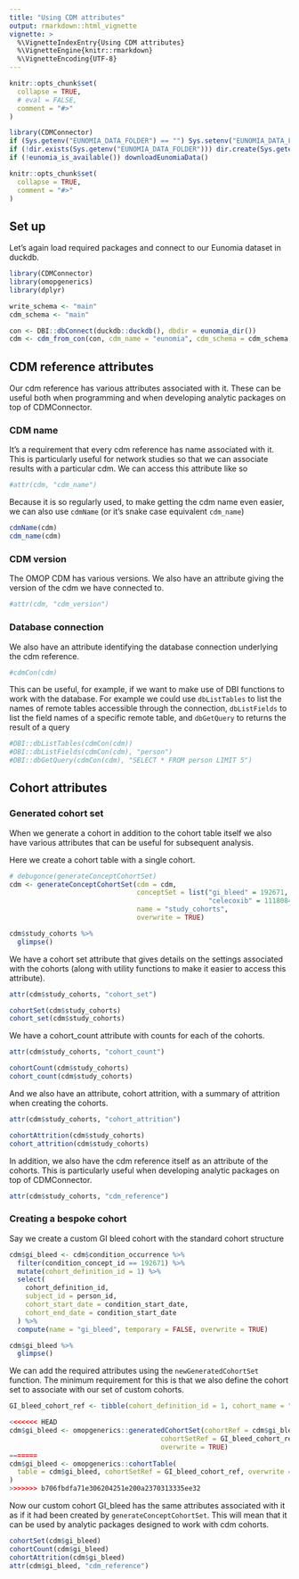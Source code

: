 ```yaml
---
title: "Using CDM attributes"
output: rmarkdown::html_vignette
vignette: >
  %\VignetteIndexEntry{Using CDM attributes}
  %\VignetteEngine{knitr::rmarkdown}
  %\VignetteEncoding{UTF-8}
---
```


```r
knitr::opts_chunk$set(
  collapse = TRUE,
  # eval = FALSE,
  comment = "#>"
)
```

```r
library(CDMConnector)
if (Sys.getenv("EUNOMIA_DATA_FOLDER") == "") Sys.setenv("EUNOMIA_DATA_FOLDER" = file.path(tempdir(), "eunomia"))
if (!dir.exists(Sys.getenv("EUNOMIA_DATA_FOLDER"))) dir.create(Sys.getenv("EUNOMIA_DATA_FOLDER"))
if (!eunomia_is_available()) downloadEunomiaData()

knitr::opts_chunk$set(
  collapse = TRUE,
  comment = "#>"
)
```

## Set up
Let's again load required packages and connect to our Eunomia dataset in duckdb.

```r
library(CDMConnector)
library(omopgenerics)
library(dplyr)

write_schema <- "main"
cdm_schema <- "main"

con <- DBI::dbConnect(duckdb::duckdb(), dbdir = eunomia_dir())
cdm <- cdm_from_con(con, cdm_name = "eunomia", cdm_schema = cdm_schema, write_schema = write_schema)
```

## CDM reference attributes

Our cdm reference has various attributes associated with it. These can be useful both when programming and when developing analytic packages on top of CDMConnector.  

### CDM name
It's a requirement that every cdm reference has name associated with it. This is particularly useful for network studies so that we can associate results with a particular cdm. We can access this attribute like so 
```r
#attr(cdm, "cdm_name")
```

Because it is so regularly used, to make getting the cdm name even easier, we can also use `cdmName` (or it's snake case equivalent `cdm_name`)
```r
cdmName(cdm)
cdm_name(cdm)
```

### CDM version
The OMOP CDM has various versions. We also have an attribute giving the version of the cdm we have connected to.
```r
#attr(cdm, "cdm_version")
```

### Database connection
We also have an attribute identifying the database connection underlying the cdm reference.
```r
#cdmCon(cdm)
```

This can be useful, for example, if we want to make use of DBI functions to work with the database. For example we could use `dbListTables` to list the names of remote tables accessible through the connection, `dbListFields` to list the field names of a specific remote table, and `dbGetQuery` to returns the result of a query 
```r
#DBI::dbListTables(cdmCon(cdm))
#DBI::dbListFields(cdmCon(cdm), "person")
#DBI::dbGetQuery(cdmCon(cdm), "SELECT * FROM person LIMIT 5")
```

## Cohort attributes
### Generated cohort set
When we generate a cohort in addition to the cohort table itself we also have various attributes that can be useful for subsequent analysis.

Here we create a cohort table with a single cohort.
```r

# debugonce(generateConceptCohortSet)
cdm <- generateConceptCohortSet(cdm = cdm, 
                                conceptSet = list("gi_bleed" = 192671,
                                                  "celecoxib" = 1118084), 
                                name = "study_cohorts",
                                overwrite = TRUE)

cdm$study_cohorts %>% 
  glimpse()
```

We have a cohort set attribute that gives details on the settings associated with the cohorts (along with utility functions to make it easier to access this attribute).
```r
attr(cdm$study_cohorts, "cohort_set")
```

```r
cohortSet(cdm$study_cohorts)
cohort_set(cdm$study_cohorts) 
```

We have a cohort_count attribute with counts for each of the cohorts.
```r
attr(cdm$study_cohorts, "cohort_count")
```

```r
cohortCount(cdm$study_cohorts)
cohort_count(cdm$study_cohorts)
```

And we also have an attribute, cohort attrition, with a summary of attrition when creating the cohorts.

```r
attr(cdm$study_cohorts, "cohort_attrition")
```

```r
cohortAttrition(cdm$study_cohorts)
cohort_attrition(cdm$study_cohorts)
```

In addition, we also have the cdm reference itself as an attribute of the cohorts. This is particularly useful when developing analytic packages on top of CDMConnector.
```r
attr(cdm$study_cohorts, "cdm_reference")
```

### Creating a bespoke cohort
Say we create a custom GI bleed cohort with the standard cohort structure
```r
cdm$gi_bleed <- cdm$condition_occurrence %>% 
  filter(condition_concept_id == 192671) %>% 
  mutate(cohort_definition_id = 1) %>% 
  select(
    cohort_definition_id, 
    subject_id = person_id, 
    cohort_start_date = condition_start_date, 
    cohort_end_date = condition_start_date
  ) %>% 
  compute(name = "gi_bleed", temporary = FALSE, overwrite = TRUE)

cdm$gi_bleed %>% 
  glimpse()
```

We can add the required attributes using the `newGeneratedCohortSet` function. The minimum requirement for this is that we also define the cohort set to associate with our set of custom cohorts.

```r
GI_bleed_cohort_ref <- tibble(cohort_definition_id = 1, cohort_name = "custom_gi_bleed")

<<<<<<< HEAD
cdm$gi_bleed <- omopgenerics::generatedCohortSet(cohortRef = cdm$gi_bleed, 
                                      cohortSetRef = GI_bleed_cohort_ref, 
                                      overwrite = TRUE)
=======
cdm$gi_bleed <- omopgenerics::cohortTable(
  table = cdm$gi_bleed, cohortSetRef = GI_bleed_cohort_ref, overwrite = TRUE
)
>>>>>>> b706fbdfa71e306204251e200a2370313335ee32
```

Now our custom cohort GI_bleed has the same attributes associated with it as if it had been created by `generateConceptCohortSet`. This will mean that it can be used by analytic packages designed to work with cdm cohorts.

```r
cohortSet(cdm$gi_bleed)
cohortCount(cdm$gi_bleed)
cohortAttrition(cdm$gi_bleed)
attr(cdm$gi_bleed, "cdm_reference")
```


<div style="margin-bottom:3cm;"></div>
